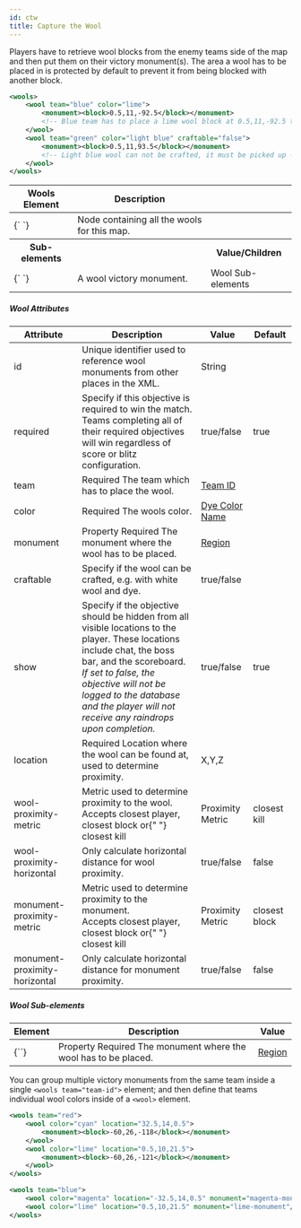```yaml
---
id: ctw
title: Capture the Wool
---
```


Players have to retrieve wool blocks from the enemy teams side of the map and then put them on their victory monument(s). The area a wool has to be placed in is protected by default to prevent it from being blocked with another block.

```xml
<wools>
    <wool team="blue" color="lime">
        <monument><block>0.5,11,-92.5</block></monument>
        <!-- Blue team has to place a lime wool block at 0.5,11,-92.5 to win -->
    </wool>
    <wool team="green" color="light blue" craftable="false">
        <monument><block>0.5,11,93.5</block></monument>
        <!-- Light blue wool can not be crafted, it must be picked up -->
    </wool>
</wools>
```

<div className="table-container">
  <table className="table">
    <thead>
      <tr>
        <th>Wools Element</th>
        <th>Description</th>
        <th></th>
      </tr>
    </thead>
    <tbody>
      <tr>
        <td>
          <label>{`<wools> </wools>`}</label>
        </td>
        <td>Node containing all the wools for this map.</td>
        <td></td>
      </tr>
      <tr>
        <th>Sub-elements</th>
        <th />
        <th>Value/Children</th>
      </tr>
      <tr>
        <td>
          <label>{`<wool> </wool>`}</label>
        </td>
        <td>A wool victory monument.</td>
        <td>
          <span className="badge badge--secondary">Wool Sub-elements</span>
        </td>
      </tr>
    </tbody>
  </table>
</div>

##### Wool Attributes

<div className="table-container">
  <table>
    <thead>
      <tr>
        <th>Attribute</th>
        <th>Description</th>
        <th>Value</th>
        <th>Default</th>
      </tr>
    </thead>
    <tbody>
      <tr>
        <td>
          <label>id</label>
        </td>
        <td>
          Unique identifier used to reference wool monuments from other places
          in the XML.
        </td>
        <td>
          <span className="badge badge--primary">String</span>
        </td>
        <td></td>
      </tr>
      <tr>
        <td>
          <label>required</label>
        </td>
        <td>
          Specify if this objective is required to win the match.
          <br />
          Teams completing all of their required objectives will win regardless
          of score or blitz configuration.
        </td>
        <td>
          <span className="badge badge--primary">true/false</span>
        </td>
        <td>true</td>
      </tr>
      <tr>
        <td>
          <label>team</label>
        </td>
        <td>
          <span className="badge badge--danger">Required</span>
          The team which has to place the wool.
        </td>
        <td>
          <a href="/modules/teams">Team ID</a>
        </td>
        <td></td>
      </tr>
      <tr>
        <td>
          <label>color</label>
        </td>
        <td>
          <span className="badge badge--danger">Required</span>
          The wools color.
        </td>
        <td>
          <a href="/reference/colors">Dye Color Name</a>
        </td>
        <td></td>
      </tr>
      <tr>
        <td>
          <label>monument</label>
        </td>
        <td>
          <span
            className="badge badge--secondary"
            title="Can be either this attribute or a sub-element."
          >
            Property
          </span>
          <span className="badge badge--danger">Required</span>
          The monument where the wool has to be placed.
        </td>
        <td>
          <a href="/modules/regions">Region</a>
        </td>
        <td></td>
      </tr>
      <tr>
        <td>
          <label>craftable</label>
        </td>
        <td>
          Specify if the wool can be crafted, e.g. with white wool and dye.
        </td>
        <td>
          <span className="badge badge--primary">true/false</span>
        </td>
        <td></td>
      </tr>
      <tr>
        <td>
          <label>show</label>
        </td>
        <td>
          Specify if the objective should be hidden from all visible locations
          to the player. These locations include chat, the boss bar, and the
          scoreboard.
          <br />
          <i>
            If set to false, the objective will not be logged to the database
            and the player will not receive any raindrops upon completion.
          </i>
        </td>
        <td>
          <span className="badge badge--primary">true/false</span>
        </td>
        <td>true</td>
      </tr>
      <tr>
        <td>
          <label>location</label>
        </td>
        <td>
          <span
            className="badge badge--danger"
            title="Required after proto 1.3.4"
          >
            Required
          </span>
          Location where the wool can be found at, used to determine proximity.
        </td>
        <td>
          <span className="badge badge--primary">X,Y,Z</span>
        </td>
        <td></td>
      </tr>
      <tr>
        <td>
          <label>wool-proximity-metric</label>
        </td>
        <td>
          Metric used to determine proximity to the wool.
          <br />
          Accepts <label>closest player</label>, <label>closest block</label> or{" "}
          <label>closest kill</label>
        </td>
        <td>
          <span className="badge badge--primary">Proximity Metric</span>
        </td>
        <td>
          <label>closest kill</label>
        </td>
      </tr>
      <tr>
        <td>
          <label>wool-proximity-horizontal</label>
        </td>
        <td>Only calculate horizontal distance for wool proximity.</td>
        <td>
          <span className="badge badge--primary">true/false</span>
        </td>
        <td>false</td>
      </tr>
      <tr>
        <td>
          <label>monument-proximity-metric</label>
        </td>
        <td>
          Metric used to determine proximity to the monument.
          <br />
          Accepts <label>closest player</label>, <label>closest block</label> or{" "}
          <label>closest kill</label>
        </td>
        <td>
          <span className="badge badge--primary">Proximity Metric</span>
        </td>
        <td>
          <label>closest block</label>
        </td>
      </tr>
      <tr>
        <td>
          <label>monument-proximity-horizontal</label>
        </td>
        <td>Only calculate horizontal distance for monument proximity.</td>
        <td>
          <span className="badge badge--primary">true/false</span>
        </td>
        <td>false</td>
      </tr>
    </tbody>
  </table>
</div>

##### Wool Sub-elements

<div className="table-container">
  <table>
    <thead>
      <tr>
        <th>Element</th>
        <th>Description</th>
        <th>Value</th>
      </tr>
    </thead>
    <tbody>
      <tr>
        <td>
          <label>{`<monument>`}</label>
        </td>
        <td>
          <span
            className="badge badge--secondary"
            title="Can be either this sub-element or an attribute."
          >
            Property
          </span>
          <span className="badge badge--danger">Required</span>
          The monument where the wool has to be placed.
        </td>
        <td>
          <a href="/modules/regions">Region</a>
        </td>
      </tr>
    </tbody>
  </table>
</div>

You can group multiple victory monuments from the same team inside a single `<wools team="team-id">` element; and then define that teams individual wool colors inside of a `<wool>` element.

```xml
<wools team="red">
    <wool color="cyan" location="32.5,14,0.5">
        <monument><block>-60,26,-118</block></monument>
    </wool>
    <wool color="lime" location="0.5,10,21.5">
        <monument><block>-60,26,-121</block></monument>
    </wool>
</wools>

<wools team="blue">
    <wool color="magenta" location="-32.5,14,0.5" monument="magenta-monument"/>
    <wool color="lime" location="0.5,10,21.5" monument="lime-monument"/>
</wools>
```
